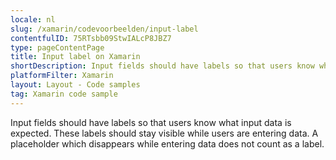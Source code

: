 ```yaml
---
locale: nl
slug: /xamarin/codevoorbeelden/input-label
contentfulID: 75RTsbb09StwIALcP8JBZ7
type: pageContentPage
title: Input label on Xamarin
shortDescription: Input fields should have labels so that users know what input data is expected.
platformFilter: Xamarin
layout: Layout - Code samples
tag: Xamarin code sample
---
```


Input fields should have labels so that users know what input data is expected. These labels should stay visible while users are entering data. A placeholder which disappears while entering data does not count as a label.

<CodeSample id="input-label" locale="nl" platform="xamarin"/>